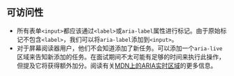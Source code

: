 ## 可访问性

* 所有表单`<input>`都应该通过`<label>`或`aria-label`属性进行标记。由于原始标记不包含`<label>`，我们可以将`aria-label`添加到`<input>`。
* 对于屏幕阅读器用户，他们不会知道添加了新任务。可以添加一个`aria-live`区域来告知新添加的任务。在面试期间不太可能有足够的时间来执行此操作，但提及它将获得额外加分。阅读有关[MDN上的ARIA实时区域](https://developer.mozilla.org/en-US/docs/Web/Accessibility/ARIA/ARIA_Live_Regions)的更多信息。

